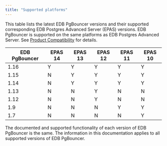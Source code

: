 ```yaml
---
title: "Supported platforms"
---
```



This table lists the latest EDB PgBouncer versions and their supported corresponding EDB Postgres Advanced Server (EPAS) versions. EDB PgBouncer is supported on the same platforms as EDB Postgres Advanced Server. See [Product Compatibility](https://www.enterprisedb.com/platform-compatibility#epas) for details.

| EDB PgBouncer | EPAS 14 | EPAS 13 | EPAS 12 | EPAS 11 | EPAS 10 | 
| ------------- | ------- | ------- | ------- | ------- | ------- | 
| 1.16          | Y       | Y       | Y       | Y       | Y       |  
| 1.15          | N       | Y       | Y       | Y       | Y       | 
| 1.14          | N       | Y       | Y       | Y       | Y       | 
| 1.13          | N       | N       | Y       | N       | N       | 
| 1.12          | N       | N       | Y       | N       | N       | 
| 1.9           | N       | N       | N       | Y       | Y       | 
| 1.7           | N       | N       | N       | N       | Y       | 

The documented and supported functionality of each version of EDB PgBouncer is the same. The information in this documentation applies to all supported versions of EDB PgBouncer.
